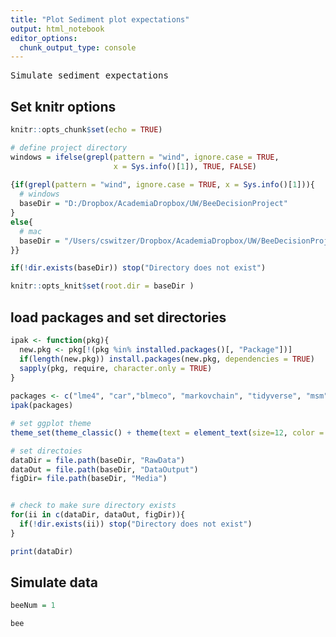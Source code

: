 ```yaml
---
title: "Plot Sediment plot expectations"
output: html_notebook
editor_options: 
  chunk_output_type: console
---
```


<pre>
Simulate sediment expectations
</pre>

## Set knitr options

```r
knitr::opts_chunk$set(echo = TRUE)

# define project directory
windows = ifelse(grepl(pattern = "wind", ignore.case = TRUE, 
                       x = Sys.info()[1]), TRUE, FALSE)
  
{if(grepl(pattern = "wind", ignore.case = TRUE, x = Sys.info()[1])){
  # windows
  baseDir = "D:/Dropbox/AcademiaDropbox/UW/BeeDecisionProject"
}
else{
  # mac
  baseDir = "/Users/cswitzer/Dropbox/AcademiaDropbox/UW/BeeDecisionProject"
}}

if(!dir.exists(baseDir)) stop("Directory does not exist")

knitr::opts_knit$set(root.dir = baseDir )
```


## load packages and set directories

```r
ipak <- function(pkg){
  new.pkg <- pkg[!(pkg %in% installed.packages()[, "Package"])]
  if(length(new.pkg)) install.packages(new.pkg, dependencies = TRUE)
  sapply(pkg, require, character.only = TRUE)
}
  
packages <- c("lme4", "car","blmeco", "markovchain", "tidyverse", "msm")
ipak(packages)

# set ggplot theme
theme_set(theme_classic() + theme(text = element_text(size=12, color = "black")) )

# set directoies
dataDir = file.path(baseDir, "RawData")
dataOut = file.path(baseDir, "DataOutput")
figDir= file.path(baseDir, "Media")


# check to make sure directory exists
for(ii in c(dataDir, dataOut, figDir)){
  if(!dir.exists(ii)) stop("Directory does not exist")
}

print(dataDir)
```



## Simulate data

```r

beeNum = 1

bee



```



